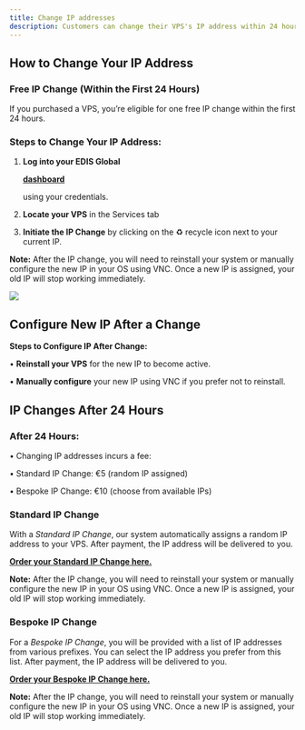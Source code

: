 ```yaml
---
title: Change IP addresses
description: Customers can change their VPS's IP address within 24 hours of purchase free of charge. After 24 hours, a service fee is charged for IP address changes.
---
```



## **How to Change Your IP Address**

### **Free IP Change (Within the First 24 Hours)**

If you purchased a VPS, you’re eligible for one free IP change within the first 24 hours.

### **Steps to Change Your IP Address:**

1. **Log into your EDIS Global**&#x20;

   <a href="https://manage.edisglobal.com/clientarea.php" target="_blank">**dashboard**</a>

   &#x20;using your credentials.

2. **Locate your VPS** in the Services tab

3. **Initiate the IP Change** by clicking on the ♻️ recycle icon next to your current IP.

**Note:** After the IP change, you will need to reinstall your system or manually configure the new IP in your OS using VNC. Once a new IP is assigned, your old IP will stop working immediately.

![](/assets/vps-change-ip-recycle-symbol.webp)

## Configure New IP After a Change

**Steps to Configure IP After Change:**

• **Reinstall your VPS** for the new IP to become active.

• **Manually configure** your new IP using VNC if you prefer not to reinstall.

<CtaButton label="(Re-) Install Linux/Windows" link="../../vps-management/autoinstall-reinstall-install-vps-linux-windows" />

<CtaButton label="Enable VNC server" link="../../vps-management/enable-vnc-server" />

## **IP Changes After 24 Hours**

### **After 24 Hours:**

• Changing IP addresses incurs a fee:

• Standard IP Change: €5 (random IP assigned)

• Bespoke IP Change: €10 (choose from available IPs)



### Standard IP Change

With a *Standard IP Change*, our system automatically assigns a random IP address to your VPS. After payment, the IP address will be delivered to you. 

<a href="https://manage.edisglobal.com/cart.php?gid=addons" target="_blank">**Order your Standard IP Change here.**</a>

**Note:** After the IP change, you will need to reinstall your system or manually configure the new IP in your OS using VNC. Once a new IP is assigned, your old IP will stop working immediately.



### Bespoke IP Change

For a *Bespoke IP Change*, you will be provided with a list of IP addresses from various prefixes. You can select the IP address you prefer from this list. After payment, the IP address will be delivered to you.

<a href="https://manage.edisglobal.com/cart.php?gid=addons" target="_blank">**Order your Bespoke IP Change here.**</a>

**Note:** After the IP change, you will need to reinstall your system or manually configure the new IP in your OS using VNC. Once a new IP is assigned, your old IP will stop working immediately.
